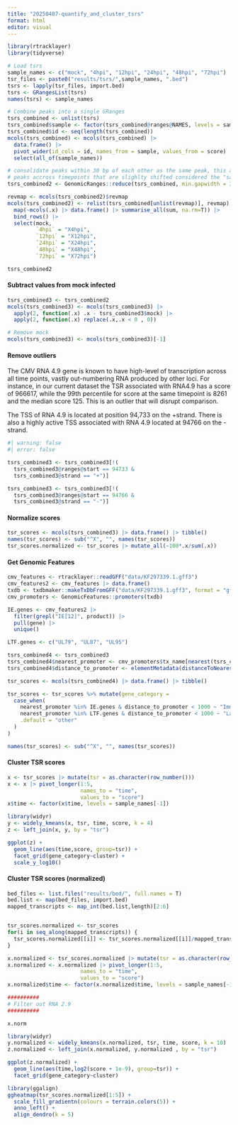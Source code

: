---
title: "20250407-quantify_and_cluster_tsrs"
format: html
editor: visual
---

```{r}
library(rtracklayer)
library(tidyverse)

# Load tsrs
sample_names <- c("mock", "4hpi", "12hpi", "24hpi", "48hpi", "72hpi")
tsr_files <- paste0("results/tsrs/",sample_names, ".bed")
tsrs <- lapply(tsr_files, import.bed)
tsrs <- GRangesList(tsrs)
names(tsrs) <- sample_names

# Combine peaks into a single GRanges
tsrs_combined <- unlist(tsrs)
tsrs_combined$sample <- factor(tsrs_combined@ranges@NAMES, levels = sample_names)
tsrs_combined$id <- seq(length(tsrs_combined))
mcols(tsrs_combined) <- mcols(tsrs_combined) |> 
  data.frame() |> 
  pivot_wider(id_cols = id, names_from = sample, values_from = score) |> 
  select(all_of(sample_names))

# consolidate peaks within 30 bp of each other as the same peak, this allows 
# peaks accross timepoints that are slighlty shifted considered the "same" TSS
tsrs_combined2 <- GenomicRanges::reduce(tsrs_combined, min.gapwidth = 30, with.revmap = T)

revmap <- mcols(tsrs_combined2)$revmap
mcols(tsrs_combined2) <- relist(tsrs_combined[unlist(revmap)], revmap) |> 
  map(~mcols(.x) |> data.frame() |> summarise_all(sum, na.rm=T)) |> 
  bind_rows() |> 
  select(mock, 
         `4hpi` = "X4hpi", 
         `12hpi` = "X12hpi",
         `24hpi` = "X24hpi", 
         `48hpi` = "X48hpi",
         `72hpi` = "X72hpi")

tsrs_combined2
```

#### Subtract values from mock infected

```{r}
tsrs_combined3 <- tsrs_combined2
mcols(tsrs_combined3) <- mcols(tsrs_combined3) |> 
  apply(2, function(.x) .x - tsrs_combined3$mock) |> 
  apply(2, function(.x) replace(.x,.x < 0 , 0))

# Remove mock
mcols(tsrs_combined3) <- mcols(tsrs_combined3)[-1]
```

#### Remove outliers

The CMV RNA 4.9 gene is known to have high-level of transcription across all time points, vastly out-numbering RNA produced by other loci. For instance, in our current dataset the TSR associated with RNA4.9 has a score of 966617, while the 99th percentile for score at the same timepoint is 8261 and the median score 125. This is an outlier that will disrupt comparison.

The TSS of RNA 4.9 is located at position 94,733 on the +strand. There is also a highly active TSS associated with RNA 4.9 located at 94766 on the -strand.

```{r}
#| warning: false
#| error: false 

tsrs_combined3 <- tsrs_combined3[!(
  tsrs_combined3@ranges@start == 94733 & 
  tsrs_combined3@strand == "+")]

tsrs_combined3 <- tsrs_combined3[!(
  tsrs_combined3@ranges@start == 94766 & 
  tsrs_combined3@strand == "-")]
```

#### Normalize scores

```{r}
tsr_scores <- mcols(tsrs_combined3) |> data.frame() |> tibble()
names(tsr_scores) <- sub("^X", "", names(tsr_scores))
tsr_scores.normalized <- tsr_scores |> mutate_all(~100*.x/sum(.x))
```

#### Get Genomic Features

```{r}
cmv_features <- rtracklayer::readGFF("data/KF297339.1.gff3")
cmv_features2 <- cmv_features |> data.frame() 
txdb <- txdbmaker::makeTxDbFromGFF("data/KF297339.1.gff3", format = "gff3")
cmv_promoters <- GenomicFeatures::promoters(txdb)

IE.genes <- cmv_features2 |> 
  filter(grepl("IE[12]", product)) |> 
  pull(gene) |> 
  unique()

LTF.genes <- c("UL79", "UL87", "UL95")
```

```{r}

tsrs_combined4 <- tsrs_combined3
tsrs_combined4$nearest_promoter <- cmv_promoters$tx_name[nearest(tsrs_combined4,cmv_promoters)]
tsrs_combined4$distance_to_promoter <- elementMetadata(distanceToNearest(tsrs_combined4, cmv_promoters))[["distance"]]

tsr_scores <- mcols(tsrs_combined4) |> data.frame() |> tibble()

tsr_scores <- tsr_scores %>% mutate(gene_category = 
  case_when(
    nearest_promoter %in% IE.genes & distance_to_promoter < 1000 ~ "Immediate Early",
    nearest_promoter %in% LTF.genes & distance_to_promoter < 1000 ~ "Late",
    .default = "other"
  )
)

names(tsr_scores) <- sub("^X", "", names(tsr_scores))
```

#### Cluster TSR scores

```{r}
x <- tsr_scores |> mutate(tsr = as.character(row_number()))
x <- x |> pivot_longer(1:5, 
                       names_to = "time",
                       values_to = "score")
x$time <- factor(x$time, levels = sample_names[-1])

library(widyr)
y <- widely_kmeans(x, tsr, time, score, k = 4)
z <- left_join(x, y, by = "tsr")

ggplot(z) + 
  geom_line(aes(time,score, group=tsr)) +
  facet_grid(gene_category~cluster) + 
  scale_y_log10()
```

#### Cluster TSR scores (normalized)

```{r}

bed_files <- list.files("results/bed/", full.names = T)
bed.list <- map(bed_files, import.bed)
mapped_transcripts <- map_int(bed.list,length)[2:6]


tsr_scores.normalized <- tsr_scores 
for(i in seq_along(mapped_transcripts)) {
  tsr_scores.normalized[[i]] <- tsr_scores.normalized[[i]]/mapped_transcripts[i]
}

x.normalized <- tsr_scores.normalized |> mutate(tsr = as.character(row_number()))
x.normalized <- x.normalized |> pivot_longer(1:5, 
                       names_to = "time",
                       values_to = "score")
x.normalized$time <- factor(x.normalized$time, levels = sample_names[-1])

##########
# Filter out RNA 2.9
##########

x.norm

library(widyr)
y.normalized <- widely_kmeans(x.normalized, tsr, time, score, k = 10)
z.normalized <- left_join(x.normalized, y.normalized , by = "tsr")

ggplot(z.normalized) + 
  geom_line(aes(time,log2(score + 1e-9), group=tsr)) +
  facet_grid(gene_category~cluster)
```

```{r}
library(ggalign)
ggheatmap(tsr_scores.normalized[1:5]) +
  scale_fill_gradientn(colours = terrain.colors(5)) +
  anno_left() +
  align_dendro(k = 5)
```

